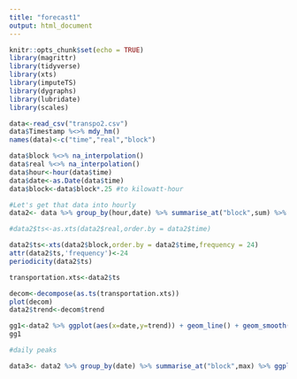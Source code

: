 ```yaml
---
title: "forecast1"
output: html_document
---
```


```r
knitr::opts_chunk$set(echo = TRUE)
library(magrittr)
library(tidyverse)
library(xts)
library(imputeTS)
library(dygraphs)
library(lubridate)
library(scales)

```


```r
data<-read_csv("transpo2.csv")
data$Timestamp %<>% mdy_hm() 
names(data)<-c("time","real","block")

data$block %<>% na_interpolation()
data$real %<>% na_interpolation()
data$hour<-hour(data$time)
data$date<-as.Date(data$time)
data$block<-data$block*.25 #to kilowatt-hour

#Let's get that data into hourly
data2<- data %>% group_by(hour,date) %>% summarise_at("block",sum) %>% mutate(time=paste0(date," ",hour,":","00")) %>% mutate_at("time",ymd_hm) %>% arrange(time)

#data2$ts<-as.xts(data2$real,order.by = data2$time)

data2$ts<-xts(data2$block,order.by = data2$time,frequency = 24)
attr(data2$ts,'frequency')<-24
periodicity(data2$ts)

transportation.xts<-data2$ts

decom<-decompose(as.ts(transportation.xts))
plot(decom)
data2$trend<-decom$trend

gg1<-data2 %>% ggplot(aes(x=date,y=trend)) + geom_line() + geom_smooth()   + scale_x_date(date_labels = "%b %y",breaks="2 months") + ylab("kWh/hr") + xlab("Date")+ theme(axis.text.x=element_text(angle=45))
gg1

#daily peaks

data3<- data2 %>% group_by(date) %>% summarise_at("block",max) %>% ggplot(aes(x=date,y=block)) + geom_line() + geom_smooth()   + scale_x_date(date_labels = "%b %y",breaks="2 months") + ylab("Peak kWh/hr") + xlab("Date")+ scale_y_continuous(breaks=seq(250,1500,250)) + theme(axis.text.x=element_text(angle=45))
  
```

